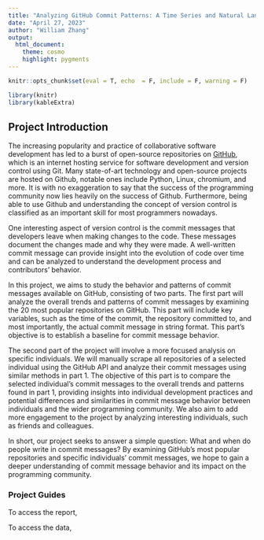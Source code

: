 ```yaml
---
title: "Analyzing GitHub Commit Patterns: A Time Series and Natural Language Processing Approach"
date: "April 27, 2023"
author: "William Zhang"
output:
  html_document:
    theme: cosmo
    highlight: pygments
---
```

```r
knitr::opts_chunk$set(eval = T, echo  = F, include = F, warning = F)
```
```r
library(knitr)
library(kableExtra)
```


## Project Introduction

The increasing popularity and practice of collaborative software development has led to a burst of open-source repositories on [GitHub](https://github.com/), which is an internet hosting service for software development and version control using Git. Many state-of-art technology and open-source projects are hosted on Github, notable ones include Python, Linux, chromium, and more. It is with no exaggeration to say that the success of the programming community now lies heavily on the success of Github. Furthermore, being able to use Github and understanding the concept of version control is classified as an important skill for most programmers nowadays.

One interesting aspect of version control is the commit messages that developers leave when making changes to the code. These messages document the changes made and why they were made. A well-written commit message can provide insight into the evolution of code over time and can be analyzed to understand the development process and contributors' behavior.

In this project, we aims to study the behavior and patterns of commit messages available on GitHub, consisting of two parts. The first part will analyze the overall trends and patterns of commit messages by examining the 20 most popular repositories on GitHub. This part will include key variables, such as the time of the commit, the repository committed to, and most importantly, the actual commit message in string format. This part's objective is to establish a baseline for commit message behavior.

The second part of the project will involve a more focused analysis on specific individuals. We will manually scrape all repositories of a selected individual using the GitHub API and analyze their commit messages using similar methods in part 1. The objective of this part is to compare the selected individual's commit messages to the overall trends and patterns found in part 1, providing insights into individual development practices and potential differences and similarities in commit message behavior between individuals and the wider programming community. We also aim to add more engagement to the project by analyzing interesting individuals, such as friends and colleagues.

In short, our project seeks to answer a simple question: What and when do people write in commit messages? By examining GitHub's most popular repositories and specific individuals' commit messages, we hope to gain a deeper understanding of commit message behavior and its impact on the programming community.

### Project Guides

To access the report, 

To access the data, 

